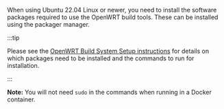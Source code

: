 When using Ubuntu 22.04 Linux or newer, you need to install the software packages required to use the OpenWRT build tools. These can be installed using the packager manager.

:::tip

Please see the [OpenWRT Build System Setup instructions](https://openwrt.org/docs/guide-developer/toolchain/install-buildsystem#debianubuntumint) for details on which packages need to be installed and the commands to run for installation.

:::

**Note:** You will not need `sudo` in the commands when running in a Docker container.